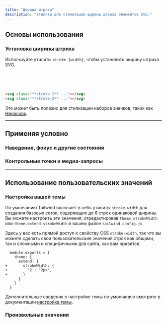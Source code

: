 ```yaml
---
title: "Ширина штриха"
description: "Утилиты для стилизации ширины штриха элементов SVG."
---
```




## Основы использования

### Установка ширины штриха

Используйте утилиты `stroke-{width}`, чтобы установить ширину штриха SVG.

<Example>
  <div class="flex items-center justify-center space-x-8">
    <svg class="stroke-indigo-500 stroke-1" width="48" height="48" viewBox="0 0 48 48" fill="none" xmlns="http://www.w3.org/2000/svg"> <circle cx="24" cy="24" r="23" stroke-linejoin="round"/> <path d="M23 1C23 1 15 10.4901 15 24C15 37.5099 23 47 23 47" stroke-linejoin="round"/> <path d="M25 1C25 1 33 10.4901 33 24C33 37.5099 25 47 25 47" stroke-linejoin="round"/> <path d="M1 24H47"/> </svg>
    <svg class="stroke-indigo-500 stroke-2" width="48" height="48" viewBox="0 0 48 48" fill="none" xmlns="http://www.w3.org/2000/svg"> <circle cx="24" cy="24" r="23" stroke-linejoin="round"/> <path d="M23 1C23 1 15 10.4901 15 24C15 37.5099 23 47 23 47" stroke-linejoin="round"/> <path d="M25 1C25 1 33 10.4901 33 24C33 37.5099 25 47 25 47" stroke-linejoin="round"/> <path d="M1 24H47"/> </svg>
  </div>
</Example>

```html
<svg class="**stroke-1** ..."></svg>
<svg class="**stroke-2** ..."></svg>
```

Это может быть полезно для стилизации наборов значков, таких как [Heroicons](https://heroicons.com).

---

## <Heading ignore>Применяя условно</Heading>

### <Heading ignore>Наведение, фокус и другие состояния</Heading>

<HoverFocusAndOtherStates defaultClass="stroke-1" featuredClass="stroke-2" element="svg" />

### <Heading ignore>Контрольные точки и медиа-запросы</Heading>

<BreakpointsAndMediaQueries defaultClass="stroke-1" featuredClass="stroke-2" element="svg" />

---

## Использование пользовательских значений

### Настройка вашей темы

По умолчанию Tailwind включает в себя утилиты `stroke-width` для создания базовых сеток, содержащих до 6 строк одинаковой ширины. Вы можете настроить эти значения, отредактировав `theme.strokeWidth` или `theme.extend.strokeWidth` в вашем файле `tailwind.config.js`.

Здесь у вас есть прямой доступ к свойству CSS `stroke-width`, так что вы можете сделать свои пользовательские значения строк как общими, так и сложными и специфичными для сайта, как вам нравится.

```diff-js tailwind.config.js
  module.exports = {
    theme: {
      extend: {
+       strokeWidth: {
+         '2': '2px',
+       }
      }
    }
  }
```

Дополнительные сведения о настройке темы по умолчанию смотрите в документации [настройка темы](/docs/theme#customizing-the-default-theme).

### Произвольные значения

<ArbitraryValues property="stroke-width" featuredClass="stroke-[2px]" element="svg" />
